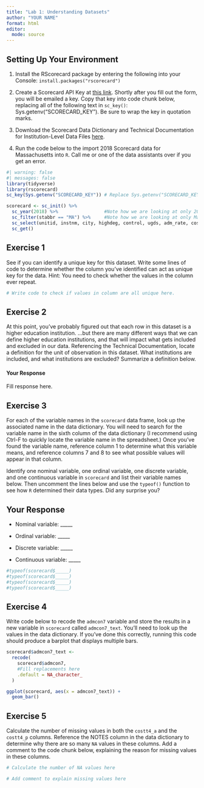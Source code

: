 ```yaml
---
title: "Lab 1: Understanding Datasets"
author: "YOUR NAME"
format: html
editor: 
  mode: source
---
```


## Setting Up Your Environment

1.  Install the RScorecard package by entering the following into your Console: `install.packages("rscorecard")`

2.  Create a Scorecard API Key at [this link](https://api.data.gov/signup/). Shortly after you fill out the form, you will be emailed a key. Copy that key into code chunk below, replacing all of the following text in `sc_key()`: Sys.getenv("SCORECARD_KEY"). Be sure to wrap the key in quotation marks.

3.  Download the Scorecard Data Dictionary and Technical Documentation for Institution-Level Data Files [here](https://collegescorecard.ed.gov/data/documentation/).

4.  Run the code below to the import 2018 Scorecard data for Massachusetts into `R`. Call me or one of the data assistants over if you get an error.

```r
#| warning: false
#| messages: false
library(tidyverse)
library(rscorecard)
sc_key(Sys.getenv("SCORECARD_KEY")) # Replace Sys.getenv("SCORECARD_KEY") here with your API Key in quotation marks

scorecard <- sc_init() %>%
  sc_year(2018) %>%                 #Note how we are looking at only 2021 data here!
  sc_filter(stabbr == "MA") %>%     #Note how we are looking at only Massachusetts data here!
  sc_select(unitid, instnm, city, highdeg, control, ugds, adm_rate, costt4_a, costt4_p, pcip27, pctfloan, admcon7, wdraw_orig_yr2_rt, cdr3) %>%
  sc_get()
```

::: callout-important
## Exercise 1

See if you can identify a unique key for this dataset. Write some lines of code to determine whether the column you've identified can act as unique key for the data. Hint: You need to check whether the values in the column ever repeat.
:::

```r
# Write code to check if values in column are all unique here.
```

::: callout-important
## Exercise 2

At this point, you've probably figured out that each row in this dataset is a higher education institution. ...but there are many different ways that we can define higher education institutions, and that will impact what gets included and excluded in our data. Referencing the Technical Documentation, locate a definition for the unit of observation in this dataset. What institutions are included, and what institutions are excluded? Summarize a definition below.
:::

::: {.callout-note icon="false"}
#### Your Response

Fill response here.
:::

::: callout-important
## Exercise 3

For each of the variable names in the `scorecard` data frame, look up the associated name in the data dictionary. You will need to search for the variable name in the sixth column of the data dictionary (I recommend using Ctrl-F to quickly locate the variable name in the spreadsheet.) Once you've found the variable name, reference column 1 to determine what this variable means, and reference columns 7 and 8 to see what possible values will appear in that column.

Identify one nominal variable, one ordinal variable, one discrete variable, and one continuous variable in `scorecard` and list their variable names below. Then uncomment the lines below and use the `typeof()` function to see how `R` determined their data types. Did any surprise you?
:::

::: {.callout-note icon="false"}
## Your Response

-   Nominal variable: \_\_\_\_\_

-   Ordinal variable: \_\_\_\_\_

-   Discrete variable: \_\_\_\_\_

-   Continuous variable: \_\_\_\_\_
:::

```r
#typeof(scorecard$_____)
#typeof(scorecard$_____)
#typeof(scorecard$_____)
#typeof(scorecard$_____)
```

::: callout-important
## Exercise 4

Write code below to recode the `admcon7` variable and store the results in a new variable in `scorecard` called `admcon7_text`. You'll need to look up the values in the data dictionary. If you've done this correctly, running this code should produce a barplot that displays multiple bars.
:::

```r
scorecard$admcon7_text <-
  recode(
    scorecard$admcon7, 
    #Fill replacements here
    .default = NA_character_
  )

ggplot(scorecard, aes(x = admcon7_text)) +
  geom_bar()
```

::: callout-important
## Exercise 5

Calculate the number of missing values in both the `costt4_a` and the `costt4_p` columns. Reference the NOTES column in the data dictionary to determine why there are so many `NA` values in these columns. Add a comment to the code chunk below, explaining the reason for missing values in these columns.
:::

```r
# Calculate the number of NA values here

# Add comment to explain missing values here
```
